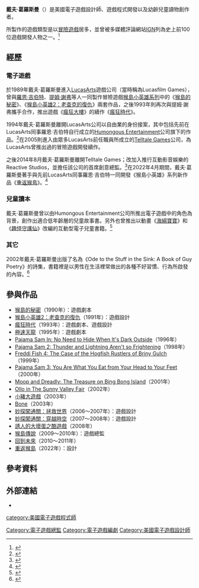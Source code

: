 {{noteTA
|G1=Games
|1=zh-cn:反斗家族; zh-hk:趣怪守護仙; zh-mo:趣怪守護仙; zh-sg:反斗家族; zh-tw:趣怪守護仙
}}
{{Infobox ACG creator
|name= 戴夫·葛羅斯曼
|image name= Dave Grossman - 920448657 - barret.jpg
|width= 200px
|caption= 2007年在[[聖地亞哥國際動漫展|聖地亞哥國際動漫展]]會場上的戴夫·葛羅斯曼
|job= [[遊戲設計|遊戲設計師]]
|english_name= Dave Grossman
|sex= 男
|nationality= {{USA}}
|date of birth=
|place of birth=
|date of death=
|place of death=
|subordinate= [[LucasArts|LucasArts]]<br>[[Telltale_Games|Telltale Games]]<br>Reactive Studios
|website= [http://www.phrenopolis.com/ Phrenopolis]
|work= 《[[猴島的秘密|猴島的秘密]]》<br>《[[瘋狂時代|瘋狂時代]]》<br>《[[猴島傳說|猴島傳說]]》
}}

'''戴夫·葛羅斯曼'''（{{lang-en|Dave Grossman}}）是美國電子遊戲設計師、遊戲程式開發以及幼齡兒童讀物創作者。

所製作的遊戲類型是以[[冒險遊戲|冒險遊戲]]居多，並曾被多媒體評論網站[[IGN|IGN]]列為史上前100位遊戲開發人物之一。<ref>{{Cite web |url=http://www.ign.com/top/game-creators/73.html |title=73. Dave Grossman |work=[[IGN|IGN]] |accessdate=2015年4月3日 |archive-date=2016年12月10日 |archive-url=https://web.archive.org/web/20161210145834/http://www.ign.com/top/game-creators/73.html |dead-url=no }}</ref>

== 經歷 ==
=== 電子遊戲 ===
於1989年戴夫·葛羅斯曼進入[[LucasArts|LucasArts]]遊戲公司（當時稱為Lucasfilm Games），曾與[[羅恩·吉伯特|羅恩·吉伯特]]、[[提姆·謝弗|提姆·謝弗]]等人一同製作冒險遊戲[[猴島小英雄系列|猴島小英雄系列]]中的《[[猴島的秘密|猴島的秘密]]》、《[[猴島小英雄2：老查克的復仇|猴島小英雄2：老查克的復仇]]》兩套作品，之後1993年則再次與提姆·謝弗攜手合作，推出遊戲《[[瘋狂大樓|瘋狂大樓]]》的續作《[[瘋狂時代|瘋狂時代]]》。

1994年戴夫·葛羅斯曼離開LucasArts公司以自由業的身份接案，其中包括先前在LucasArts同事羅恩·吉伯特自行成立的[[Humongous_Entertainment|Humongous Entertainment]]公司旗下的作品。<ref>{{Cite web |url=http://www.adventureclassicgaming.com/index.php/site/interviews/526/ |title=Dave Grossman Telltale Games |work=Adventure Classic Gaming |author=Jonathan Yalon、Philip Jong |date=2009年10月18日 |accessdate=2015年4月3日 |archive-date=2021年2月25日 |archive-url=https://web.archive.org/web/20210225235834/http://www.adventureclassicgaming.com/index.php/site/interviews/526/ |dead-url=no }}</ref>在2005則進入由眾多LucasArts前任職員所成立的[[Telltale_Games|Telltale Games]]公司，為LucasArts曾推出過的冒險遊戲開發續作。

之後2014年8月戴夫·葛羅斯曼離開Telltale Games；改加入推行互動影音娛樂的Reactive Studios，並擔任該公司的首席創意總監。<ref>{{Cite web |url=http://www.ign.com/articles/2014/11/18/dave-grossman-joins-reactive-studios-as-chief-creative-officer |title=Dave Grossman Joins Reactive Studios as Chief Creative Officer |work=[[IGN|IGN]] |author=Kosta Andreadis |date=2014年11月18日 |accessdate=2015年4月3日 |archive-date=2020年11月12日 |archive-url=https://web.archive.org/web/20201112041732/http://www.ign.com/articles/2014/11/18/dave-grossman-joins-reactive-studios-as-chief-creative-officer |dead-url=no }}</ref>在2022年4月期間，戴夫·葛羅斯曼著手與先前LucasArts同事羅恩·吉伯特一同開發《猴島小英雄》系列新作品《[[重返猴島|重返猴島]]》。<ref>{{cite web |url=https://www.rpgfan.com/2022/04/08/return-to-monkey-island-coming-in-2022-from-ron-gilbert-and-dave-grossman/ |archive-url=https://web.archive.org/web/20220409091535/https://www.rpgfan.com/2022/04/08/return-to-monkey-island-coming-in-2022-from-ron-gilbert-and-dave-grossman/ |dead-url=no |title=Return to Monkey Island Coming in 2022 From Ron Gilbert and Dave Grossman |work=RPG Fan |author=Peter Triezenberg |date=2022-04-08 |archive-date=2022-04-09 |accessdate=2022-04-09}}</ref>

=== 兒童讀本 ===
戴夫·葛羅斯曼曾以由Humongous Entertainment公司所推出電子遊戲中的角色為背景，創作出適合低年齡層的兒童故事書。另外也曾推出以動畫《[[海綿寶寶|海綿寶寶]]》和《[[趣怪守護仙|趣怪守護仙]]》改編的互動型電子兒童書籍。<ref>{{Cite web |url=http://www.phrenopolis.com/consulting/resume/ |title=Children's Books |work=Phrenopolis |author=戴夫·葛羅斯曼 |accessdate=2015年4月3日 |archive-date=2015年9月24日 |archive-url=https://web.archive.org/web/20150924072707/http://www.phrenopolis.com/consulting/resume/ |dead-url=no }}</ref>

=== 其它 ===
2002年戴夫·葛羅斯曼出版了名為《Ode to the Stuff in the Sink: A Book of Guy Poetry》的詩集，書籍裡是以男性在生活裡常做出的各種不好習慣、行為所啟發的內容。<ref>{{Cite web |url=http://www.phrenopolis.com/store/ode/ |title=Ode to the Stuff in the Sink |work=Phrenopolis |author=戴夫·葛羅斯曼 |accessdate=2015年4月3日 |archive-date=2019年12月28日 |archive-url=https://web.archive.org/web/20191228060312/http://www.phrenopolis.com/store/ode/ |dead-url=no }}</ref>

== 參與作品 ==
*[[猴島的秘密|猴島的秘密]]（1990年）：遊戲劇本
*[[猴島小英雄2：老查克的復仇|猴島小英雄2：老查克的復仇]]（1991年）：遊戲設計
*[[瘋狂時代|瘋狂時代]]（1993年）：遊戲劇本、遊戲設計
*[[極速天龍|極速天龍]]（1995年）：遊戲劇本
*[[Pajama_Sam_In:_No_Need_to_Hide_When_It's_Dark_Outside|Pajama Sam In: No Need to Hide When It's Dark Outside]]（1996年）
*[[Pajama_Sam_2:_Thunder_and_Lightning_Aren't_so_Frightening|Pajama Sam 2: Thunder and Lightning Aren't so Frightening]]（1998年）
*[[Freddi_Fish_4:_The_Case_of_the_Hogfish_Rustlers_of_Briny_Gulch|Freddi Fish 4: The Case of the Hogfish Rustlers of Briny Gulch]]（1999年）
*[[Pajama_Sam_3:_You_Are_What_You_Eat_from_Your_Head_to_Your_Feet|Pajama Sam 3: You Are What You Eat from Your Head to Your Feet]]（2000年）
*[[Moop_and_Dreadly:_The_Treasure_on_Bing_Bong_Island|Moop and Dreadly: The Treasure on Bing Bong Island]]（2001年）
*[[Ollo_in_The_Sunny_Valley_Fair|Ollo in The Sunny Valley Fair]]（2002年）
*[[小豬大遊戲|小豬大遊戲]]（2003年）
*[[Bone_(遊戲)|Bone]]（2003年）
*[[妙探闖通關：拯救世界|妙探闖通關：拯救世界]]（2006～2007年）：遊戲設計
*[[妙探闖通關：穿越時空|妙探闖通關：穿越時空]]（2007～2008年）：遊戲設計
*[[誘人的大壞蛋之酷遊戲|誘人的大壞蛋之酷遊戲]]（2008年）
*[[猴島傳說|猴島傳說]]（2009～2010年）：遊戲總監
*[[回到未来：遊戲版|回到未來]]（2010～2011年）
*[[重返猴島|重返猴島]]（2022年）：設計

== 參考資料 ==
{{Commons category|Dave Grossman|戴夫·葛羅斯曼}}
{{reflist}}

== 外部連結 ==
*{{Twitter|phrenopolis|戴夫·葛羅斯曼}}

{{盧卡斯藝術冒險遊戲}}
{{猴島小英雄}}
{{妙探闖通關}}
{{Authority control}}

{{DEFAULTSORT:Dave Grossman}}
[[Category:電子遊戲總監|Category:電子遊戲總監]]
[[Category:電子遊戲編劇|Category:電子遊戲編劇]]
[[category:美國電子遊戲程式師|category:美國電子遊戲程式師]]
[[Category:美國電子遊戲設計師|Category:美國電子遊戲設計師]]